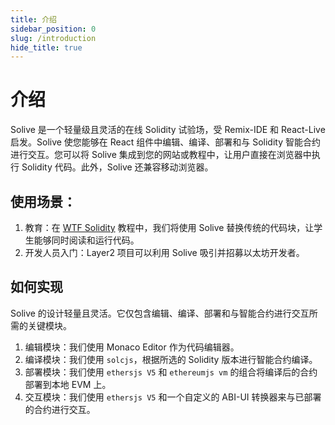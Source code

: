 ```yaml
---
title: 介绍
sidebar_position: 0
slug: /introduction
hide_title: true
---
```

# 介绍
Solive 是一个轻量级且灵活的在线 Solidity 试验场，受 Remix-IDE 和 React-Live 启发。Solive 使您能够在 React 组件中编辑、编译、部署和与 Solidity 智能合约进行交互。您可以将 Solive 集成到您的网站或教程中，让用户直接在浏览器中执行 Solidity 代码。此外，Solive 还兼容移动浏览器。

## 使用场景：
1. 教育：在 [WTF Solidity](https://github.com/AmazingAng/WTF-Solidity) 教程中，我们将使用 Solive 替换传统的代码块，让学生能够同时阅读和运行代码。
2. 开发人员入门：Layer2 项目可以利用 Solive 吸引并招募以太坊开发者。

## 如何实现
Solive 的设计轻量且灵活。它仅包含编辑、编译、部署和与智能合约进行交互所需的关键模块。
1. 编辑模块：我们使用 Monaco Editor 作为代码编辑器。
2. 编译模块：我们使用 `solcjs`，根据所选的 Solidity 版本进行智能合约编译。
3. 部署模块：我们使用 `ethersjs V5` 和 `ethereumjs vm` 的组合将编译后的合约部署到本地 EVM 上。
4. 交互模块：我们使用 `ethersjs V5` 和一个自定义的 ABI-UI 转换器来与已部署的合约进行交互。